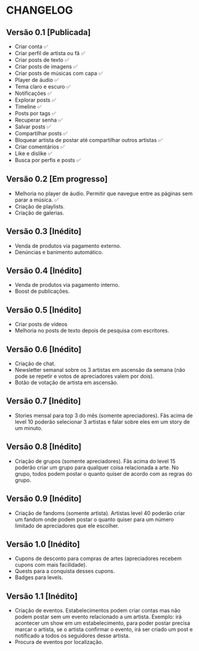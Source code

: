 # CHANGELOG

## Versão 0.1 [Publicada]

- Criar conta ✅
- Criar perfil de artista ou fã ✅
- Criar posts de texto ✅
- Criar posts de imagens ✅
- Criar posts de músicas com capa ✅
- Player de áudio ✅
- Tema claro e escuro ✅
- Notificações ✅
- Explorar posts ✅
- Timeline ✅
- Posts por tags ✅
- Recuperar senha ✅
- Salvar posts ✅
- Compartilhar posts ✅
- Bloquear artista de postar até compartilhar outros artistas ✅
- Criar comentários ✅
- Like e dislike ✅
- Busca por perfis e posts ✅

## Versão 0.2 [Em progresso]

- Melhoria no player de áudio. Permitir que navegue entre as páginas sem parar a música. ✅
- Criação de playlists.
- Criação de galerias.

## Versão 0.3 [Inédito]

- Venda de produtos via pagamento externo.
- Denúncias e banimento automático.

## Versão 0.4 [Inédito]

- Venda de produtos via pagamento interno.
- Boost de publicações.

## Versão 0.5 [Inédito]

- Criar posts de vídeos
- Melhoria no posts de texto depois de pesquisa com escritores.

## Versão 0.6 [Inédito]

- Criação de chat.
- Newsletter semanal sobre os 3 artistas em ascensão da semana (não pode se repetir e votos de apreciadores valem por dois).
- Botão de votação de artista em ascensão.

## Versão 0.7 [Inédito]

- Stories mensal para top 3 do mês (somente apreciadores). Fãs acima de level 10 poderão selecionar 3 artistas e falar sobre eles em um story de um minuto.

## Versão 0.8 [Inédito]

- Criação de grupos (somente apreciadores). Fãs acima do level 15 poderão criar um grupo para qualquer coisa relacionada a arte. No grupo, todos podem postar o quanto quiser de acordo com as regras do grupo.

## Versão 0.9 [Inédito]

- Criação de fandoms (somente artista). Artistas level 40 poderão criar um fandom onde podem postar o quanto quiser para um número limitado de apreciadores que ele escolher.

## Versão 1.0 [Inédito]

- Cupons de desconto para compras de artes (apreciadores recebem cupons com mais facilidade).
- Quests para a conquista desses cupons.
- Badges para levels.

## Versão 1.1 [Inédito]

- Criação de eventos. Estabelecimentos podem criar contas mas não podem postar sem um evento relacionado a um artista. Exemplo: irá acontecer um show em um estabelecimento, para poder postar precisa marcar o artista, se o artista confirmar o evento, irá ser criado um post e notificado a todos os seguidores desse artista.
- Procura de eventos por localização.
